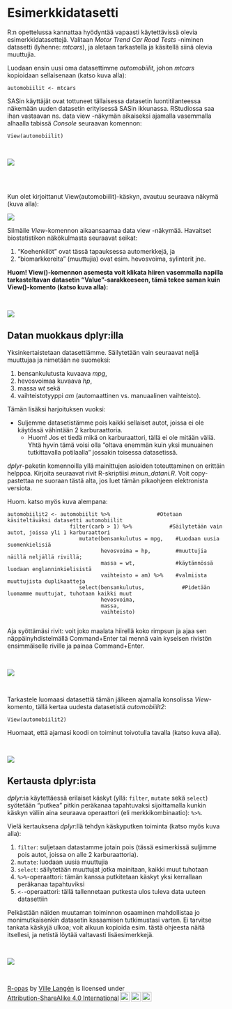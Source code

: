 # Esimerkkidatasetti

R:n opettelussa kannattaa hyödyntää vapaasti käytettävissä olevia esimerkkidatasettejä. Valitaan *Motor Trend Car Road Tests* -niminen datasetti (lyhenne: *mtcars*), ja aletaan tarkastella ja käsitellä siinä olevia muuttujia.

Luodaan ensin uusi oma datasettimme *automobiilit*, johon *mtcars* kopioidaan sellaisenaan (katso kuva alla):

```automobiilit <- mtcars```

SASin käyttäjät ovat tottuneet tällaisessa datasetin luontitilanteessa näkemään uuden datasetin erityisessä SASin ikkunassa. RStudiossa saa ihan vastaavan ns. data view -näkymän aikaiseksi ajamalla vasemmalla alhaalla tabissä *Console* seuraavan komennon:

``` View(automobiilit) ```

<br>

![](images/view.png)

<br><br>

Kun olet kirjoittanut View(automobiilit)-käskyn, avautuu seuraava näkymä (kuva alla):

![](images/view2.png)
<br>

Silmäile *View*-komennon aikaansaamaa data view -näkymää. Havaitset biostatistikon näkökulmasta seuraavat seikat:

1. "Koehenkilöt" ovat tässä tapauksessa automerkkejä, ja
2. "biomarkkereita" (muuttujia) ovat esim. hevosvoima, sylinterit jne.

**Huom! View()-komennon asemesta voit klikata hiiren vasemmalla napilla tarkasteltavan datasetin "Value"-sarakkeeseen, tämä tekee saman kuin View()-komento (katso kuva alla):**

<br>

![](images/view3.png)

## Datan muokkaus dplyr:illa

Yksinkertaistetaan datasettiämme. Säilytetään vain seuraavat neljä muuttujaa ja nimetään ne suomeksi:

1. bensankulutusta kuvaava *mpg*,
2. hevosvoimaa kuvaava *hp*,
3. massa *wt* sekä
4. vaihteistotyyppi *am* (automaattinen vs. manuaalinen vaihteisto).

Tämän lisäksi harjoituksen vuoksi:

- Suljemme datasetistämme pois kaikki sellaiset autot, joissa ei ole käytössä vähintään 2 karburaattoria.
   - Huom! Jos et tiedä mikä on karburaattori, tällä ei ole mitään väliä. Yhtä hyvin tämä voisi olla "oltava enemmän kuin yksi munuainen tutkittavalla potilaalla" jossakin toisessa datasetissä.


*dplyr*-paketin komennoilla yllä mainittujen asioiden toteuttaminen on erittäin helppoa. Kirjoita seuraavat rivit R-skriptiisi *minun_datani.R*. Voit copy-pastettaa ne suoraan tästä alta, jos luet tämän pikaohjeen elektronista versiota.

Huom. katso myös kuva alempana:

```
automobiilit2 <- automobiilit %>%               #Otetaan käsiteltäväksi datasetti automobiilit
                    filter(carb > 1) %>%            #Säilytetään vain autot, joissa yli 1 karburaattori
                       mutate(bensankulutus = mpg,    #Luodaan uusia suomenkielisiä
                              hevosvoima = hp,        #muuttujia näillä neljällä rivillä;
                              massa = wt,             #käytännössä luodaan englanninkielisistä
                              vaihteisto = am) %>%    #valmiista muuttujista duplikaatteja
                       select(bensankulutus,            #Pidetään luomamme muuttujat, tuhotaan kaikki muut
                              hevosvoima,
                              massa,
                              vaihteisto)
                                                              
```

Aja syöttämäsi rivit: voit joko maalata hiirellä koko rimpsun ja ajaa sen näppäinyhdistelmällä Command+Enter tai mennä vain kyseisen rivistön ensimmäiselle riville ja painaa Command+Enter.

<br>

![](images/dplyr2.png)


<br>


Tarkastele luomaasi datasettiä tämän jälkeen ajamalla konsolissa *View*-komento, tällä kertaa uudesta datasetistä *automobiilit2*:

``` View(automobiilit2) ```

Huomaat, että ajamasi koodi on toiminut toivotulla tavalla (katso kuva alla).

<br>

![](images/dplyr3.png)



## Kertausta dplyr:ista

*dplyr:*ia käytettäessä erilaiset käskyt (yllä: ```filter```, ```mutate``` sekä ```select```) syötetään "putkea" pitkin peräkanaa tapahtuvaksi sijoittamalla kunkin käskyn väliin aina seuraava operaattori (eli merkkikombinaatio): ``` %>% ```.

Vielä kertauksena *dplyr*:llä tehdyn käskyputken toiminta (katso myös kuva alla):

1. ```filter```: suljetaan datastamme jotain pois (tässä esimerkissä suljimme pois autot, joissa on alle 2 karburaattoria).
2. ```mutate```: luodaan uusia muuttujia
3. ```select```: säilytetään muuttujat jotka mainitaan, kaikki muut tuhotaan
4. ``` %>% ```-operaattori: tämän kanssa putkitetaan käskyt yksi kerrallaan peräkanaa tapahtuviksi
5. ``` <- ```-operaattori: tällä tallennetaan putkesta ulos tuleva data uuteen datasettiin

Pelkästään näiden muutaman toiminnon osaaminen mahdollistaa jo monimutkaisenkin datasetin kasaamisen tutkimustasi varten. Ei tarvitse tankata käskyjä ulkoa; voit alkuun kopioida esim. tästä ohjeesta näitä itsellesi, ja netistä löytää valtavasti lisäesimerkkejä.

<br>

![](images/dplyrkertaus.png)

<br>
<p xmlns:cc="http://creativecommons.org/ns#" xmlns:dct="http://purl.org/dc/terms/"><a property="dct:title" rel="cc:attributionURL" href="https://vldesign.kapsi.fi/r/">R-opas</a> by <a rel="cc:attributionURL dct:creator" property="cc:attributionName" href="http://www.linkedin.com/in/ville-langen">Ville Langén</a> is licensed under <a href="http://creativecommons.org/licenses/by-sa/4.0/?ref=chooser-v1" target="_blank" rel="license noopener noreferrer" style="display:inline-block;">Attribution-ShareAlike 4.0 International<img style="height:22px!important;margin-left:3px;vertical-align:text-bottom;" src="https://mirrors.creativecommons.org/presskit/icons/cc.svg?ref=chooser-v1"><img style="height:22px!important;margin-left:3px;vertical-align:text-bottom;" src="https://mirrors.creativecommons.org/presskit/icons/by.svg?ref=chooser-v1"><img style="height:22px!important;margin-left:3px;vertical-align:text-bottom;" src="https://mirrors.creativecommons.org/presskit/icons/sa.svg?ref=chooser-v1"></a></p>

